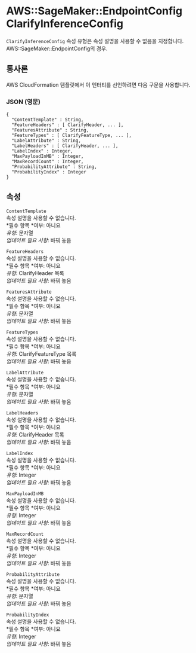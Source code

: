 # AWS::SageMaker::EndpointConfig ClarifyInferenceConfig

`ClarifyInferenceConfig` 속성 유형은 속성 설명을 사용할 수 없음을 지정합니다. AWS::SageMaker::EndpointConfig의 경우.

## 통사론

AWS CloudFormation 템플릿에서 이 엔터티를 선언하려면 다음 구문을 사용합니다.

### JSON (영문)

```
{
  "ContentTemplate" : String,
  "FeatureHeaders" : [ ClarifyHeader, ... ],
  "FeaturesAttribute" : String,
  "FeatureTypes" : [ ClarifyFeatureType, ... ],
  "LabelAttribute" : String,
  "LabelHeaders" : [ ClarifyHeader, ... ],
  "LabelIndex" : Integer,
  "MaxPayloadInMB" : Integer,
  "MaxRecordCount" : Integer,
  "ProbabilityAttribute" : String,
  "ProbabilityIndex" : Integer
}
```

## 속성

`ContentTemplate`  
속성 설명을 사용할 수 없습니다.  
*필수 항목 *여부: 아니요  
_유형_: 문자열  
_업데이트 필요 사항_: 바꿔 놓음

`FeatureHeaders`  
속성 설명을 사용할 수 없습니다.  
*필수 항목 *여부: 아니요  
_유형_: ClarifyHeader 목록  
_업데이트 필요 사항_: 바꿔 놓음

`FeaturesAttribute`  
속성 설명을 사용할 수 없습니다.  
*필수 항목 *여부: 아니요  
_유형_: 문자열  
_업데이트 필요 사항_: 바꿔 놓음

`FeatureTypes`  
속성 설명을 사용할 수 없습니다.  
*필수 항목 *여부: 아니요  
_유형_: ClarifyFeatureType 목록  
_업데이트 필요 사항_: 바꿔 놓음

`LabelAttribute`  
속성 설명을 사용할 수 없습니다.  
*필수 항목 *여부: 아니요  
_유형_: 문자열  
_업데이트 필요 사항_: 바꿔 놓음

`LabelHeaders`  
속성 설명을 사용할 수 없습니다.  
*필수 항목 *여부: 아니요  
_유형_: ClarifyHeader 목록  
_업데이트 필요 사항_: 바꿔 놓음

`LabelIndex`  
속성 설명을 사용할 수 없습니다.  
*필수 항목 *여부: 아니요  
_유형_: Integer  
_업데이트 필요 사항_: 바꿔 놓음

`MaxPayloadInMB`  
속성 설명을 사용할 수 없습니다.  
*필수 항목 *여부: 아니요  
_유형_: Integer  
_업데이트 필요 사항_: 바꿔 놓음

`MaxRecordCount`  
속성 설명을 사용할 수 없습니다.  
*필수 항목 *여부: 아니요  
_유형_: Integer  
_업데이트 필요 사항_: 바꿔 놓음

`ProbabilityAttribute`  
속성 설명을 사용할 수 없습니다.  
*필수 항목 *여부: 아니요  
_유형_: 문자열  
_업데이트 필요 사항_: 바꿔 놓음

`ProbabilityIndex`  
속성 설명을 사용할 수 없습니다.  
*필수 항목 *여부: 아니요  
_유형_: Integer  
_업데이트 필요 사항_: 바꿔 놓음
